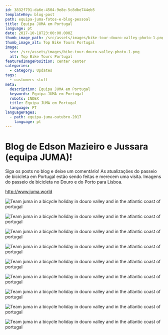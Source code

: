 ```yaml
---
id: 3832f791-da6e-4504-9e8e-5c8dbe744eb5
templateKey: blog-post
path: equipa-juma-fotos-e-blog-pessoal
title: Equipa JUMA em Portugal
language: pt
date: 2017-10-18T23:00:00.000Z
thumb_image_path: /src/assets/images/bike-tour-douro-valley-photo-1.png
thumb_image_alt: Top Bike Tours Portugal
image:
  src: /src/assets/images/bike-tour-douro-valley-photo-1.png
  alt: Top Bike Tours Portugal
featuredImagePosition: center center
categories:
  - category: Updates
tags:
  - customers stuff
meta:
  description: Equipa JUMA em Portugal
  keywords: Equipa JUMA em Portugal
  robots: INDEX
  title: Equipa JUMA em Portugal
  language: PT
languagePages:
  - path: equipa-juma-outubro-2017
    language: pt
---
```


# Blog de Edson Mazieiro e Jussara (equipa JUMA)!

Siga os posts no blog e deixe um comentário! As atualizações do passeio de
bicicleta em Portugal estão sendo feitas e merecem uma visita. Imagens do
passeio de bicicleta no Douro e do Porto para Lisboa.

http://www.juma.world

![Team juma in a bicycle holiday in douro valley and in the atlantic coast of portugal](/src/assets/images/bike-tour-douro-valley-photo-9.png 'Team juma in a bicycle holiday in douro valley and in the atlantic coast of portugal')

![Team juma in a bicycle holiday in douro valley and in the atlantic coast of portugal](/src/assets/images/bike-tour-douro-valley-photo-8.png 'Team juma in a bicycle holiday in douro valley and in the atlantic coast of portugal')

![Team juma in a bicycle holiday in douro valley and in the atlantic coast of portugal](/src/assets/images/bike-tour-douro-valley-photo-7.png 'Team juma in a bicycle holiday in douro valley and in the atlantic coast of portugal')

![Team juma in a bicycle holiday in douro valley and in the atlantic coast of portugal](/src/assets/images/bike-tour-douro-valley-photo-6.png 'Team juma in a bicycle holiday in douro valley and in the atlantic coast of portugal')

![Team juma in a bicycle holiday in douro valley and in the atlantic coast of portugal](/src/assets/images/bike-tour-douro-valley-photo-5.png 'Team juma in a bicycle holiday in douro valley and in the atlantic coast of portugal')

![Team juma in a bicycle holiday in douro valley and in the atlantic coast of portugal](/src/assets/images/bike-tour-douro-valley-photo-4.png 'Team juma in a bicycle holiday in douro valley and in the atlantic coast of portugal')

![Team juma in a bicycle holiday in douro valley and in the atlantic coast of portugal](/src/assets/images/bike-tour-douro-valley-photo-3.png 'Team juma in a bicycle holiday in douro valley and in the atlantic coast of portugal')

![Team juma in a bicycle holiday in douro valley and in the atlantic coast of portugal](/src/assets/images/bike-tour-douro-valley-photo-2.png 'Team juma in a bicycle holiday in douro valley and in the atlantic coast of portugal')

![Team juma in a bicycle holiday in douro valley and in the atlantic coast of portugal](/src/assets/images/bike-tour-douro-valley-photo-1.png 'Team juma in a bicycle holiday in douro valley and in the atlantic coast of portugal')
